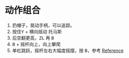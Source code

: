 # 动作组合

1. 扔帽子，晃动手柄，可以追踪。
1. 按住<kbd>Y</kbd> + 横向摇动 托马斯
1. 后空翻更高，<kbd>ZL</kbd> 再 <kbd>B</kbd>
1. <kbd>B</kbd> + 摇杆向上，向上攀爬
1. 单杠跳跃，摇杆左右大幅度摇摆，按 <kbd>B</kbd>，参考 
    [Reference](http://v.youku.com/v_show/id_XMzExNzM5MjUxNg==.html)
